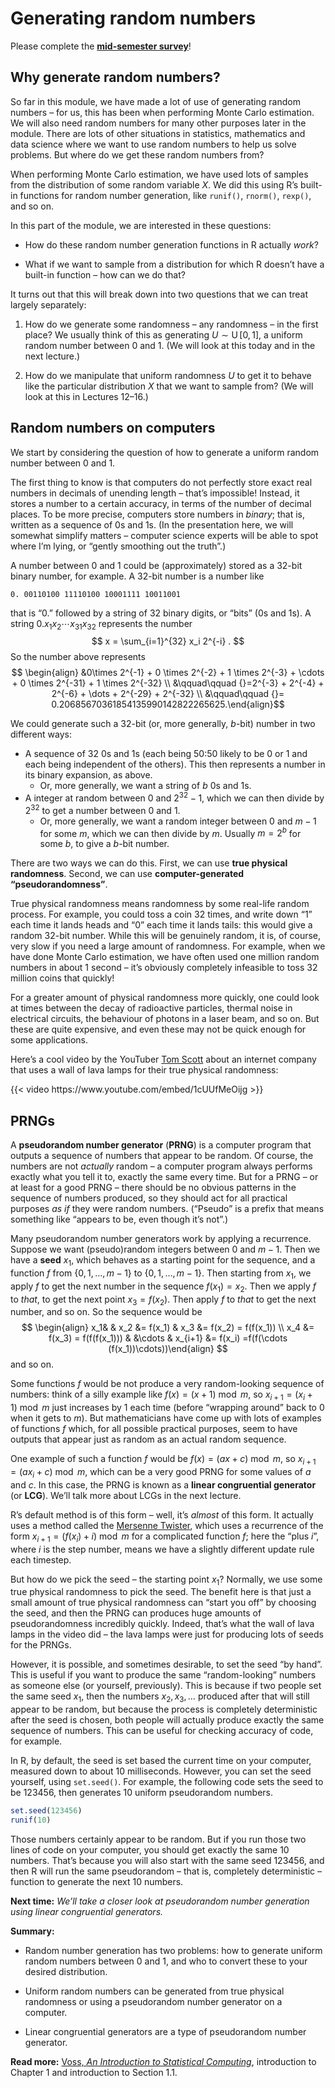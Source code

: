 # Generating random numbers

::: {.mysummary}
Please complete the [**mid-semester survey**](https://forms.office.com/e/vp9uSWUAxi?or)!
:::

## Why generate random numbers?

So far in this module, we have made a lot of use of generating random numbers -- for us, this has been when performing Monte Carlo estimation. We will also need random numbers for many other purposes later in the module. There are lots of other situations in statistics, mathematics and data science where we want to use random numbers to help us solve problems. But where do we get these random numbers from?

When performing Monte Carlo estimation, we have used lots of samples from the distribution of some random variable $X$. We did this using R's built-in functions for random number generation, like `runif()`, `rnorm()`, `rexp()`, and so on.

In this part of the module, we are interested in these questions:

* How do these random number generation functions in R actually *work*?

* What if we want to sample from a distribution for which R doesn't have a built-in function -- how can we do that?

It turns out that this will break down into two questions that we can treat largely separately:

1. How do we generate some randomness -- any randomness -- in the first place? We usually think of this as generating $U \sim \operatorname{U}[0,1]$, a uniform random number between 0 and 1. (We will look at this today and in the next lecture.)

2. How do we manipulate that uniform randomness $U$ to get it to behave like the particular distribution $X$ that we want to sample from? (We will look at this in Lectures 12--16.)

## Random numbers on computers

We start by considering the question of how to generate a uniform random number between 0 and 1.

The first thing to know is that computers do not perfectly store exact real numbers in decimals of unending length -- that's impossible! Instead, it stores a number to a certain accuracy, in terms of the number of decimal places. To be more precise, computers store numbers in *binary*; that is, written as a sequence of 0s and 1s. (In the presentation here, we will somewhat simplify matters -- computer science experts will be able to spot where I'm lying, or "gently smoothing out the truth".)

A number between 0 and 1 could be (approximately) stored as a 32-bit binary number, for example. A 32-bit number is a number like
```
0. 00110100 11110100 10001111 10011001
```
that is "0." followed by a string of 32 binary digits, or "bits" (0s and 1s).
A string $0.x_1x_2\cdots x_{31}x_{32}$ represents the number
$$ x = \sum_{i=1}^{32} x_i 2^{-i} . $$
So the number above represents
$$ \begin{align} &0\times 2^{-1} + 0 \times 2^{-2} + 1 \times 2^{-3} + \cdots + 0 \times 2^{-31} + 1 \times 2^{-32} \\ &\qquad\qquad {}=2^{-3} + 2^{-4} + 2^{-6} + \dots + 2^{-29} + 2^{-32} \\ &\qquad\qquad {}= 0.20685670361854135990142822265625.\end{align}$$

We could generate such a 32-bit (or, more generally, $b$-bit) number in two different ways:

* A sequence of 32 0s and 1s (each being 50:50 likely to be 0 or 1 and each being independent of the others). This then represents a number in its binary expansion, as above.
   * Or, more generally, we want a string of $b$ 0s and 1s. 

* A integer at random between $0$ and $2^{32} - 1$, which we can then divide by $2^{32}$ to get a number between $0$ and $1$.
   * Or, more generally, we want a random integer between $0$ and $m - 1$ for some $m$, which we can then divide by $m$. Usually $m = 2^b$ for some $b$, to give a $b$-bit number.

There are two ways we can do this. First, we can use **true physical randomness**. Second, we can use **computer-generated "pseudorandomness"**.

True physical randomness means randomness by some real-life random process. For example, you could toss a coin 32 times, and write down "1" each time it lands heads and "0" each time it lands tails: this would give a random 32-bit number. While this will be genuinely random, it is, of course, very slow if you need a large amount of randomness. For example, when we have done Monte Carlo estimation, we have often used one million random numbers in about 1 second -- it's obviously completely infeasible to toss 32 million coins that quickly!

For a greater amount of physical randomness more quickly, one could look at times between the decay of radioactive particles, thermal noise in electrical circuits, the behaviour of photons in a laser beam, and so on. But these are quite expensive, and even these may not be quick enough for some applications.

Here's a cool video by the YouTuber [Tom Scott](https://www.youtube.com/@TomScottGo) about an internet company that uses a wall of lava lamps for their true physical randomness:

{{< video https://www.youtube.com/embed/1cUUfMeOijg >}}

## PRNGs

A **pseudorandom number generator** (**PRNG**) is a computer program that outputs a sequence of numbers that appear to be random. Of course, the numbers are not *actually* random -- a computer program always performs exactly what you tell it to, exactly the same every time. But for a PRNG -- or at least for a good PRNG -- there should be no obvious patterns in the sequence of numbers produced, so they should act for all practical purposes *as if* they were random numbers. ("Pseudo" is a prefix that means something like "appears to be, even though it's not".)

Many pseudorandom number generators work by applying a recurrence. Suppose we want (pseudo)random integers between $0$ and $m-1$. Then we have a **seed** $x_1$, which behaves as a starting point for the sequence, and a function $f$ from $\{0, 1, \dots, m-1\}$ to $\{0, 1, \dots, m-1\}$. Then starting from $x_1$, we apply $f$ to get the next number in the sequence $f(x_1) = x_2$. Then we apply $f$ to *that*, to get the next point $x_3 = f(x_2)$. Then apply $f$ to *that* to get the next number, and so on. So the sequence would be
$$ \begin{align} x_1& & x_2 &= f(x_1) & x_3 &= f(x_2) = f(f(x_1)) \\
x_4 &= f(x_3) = f(f(f(x_1))) & &\cdots & x_{i+1} &= f(x_i) =f(f(\cdots (f(x_1))\cdots))\end{align} $$
and so on.

Some functions $f$ would be not produce a very random-looking sequence of numbers: think of a silly example like $f(x) = (x+1) \bmod m$, so $x_{i+1} = (x_i + 1) \bmod m$ just increases by 1 each time (before "wrapping around" back to 0 when it gets to $m$). But mathematicians have come up with lots of examples of functions $f$ which, for all possible practical purposes, seem to have outputs that appear just as random as an actual random sequence.

One example of such a function $f$ would be $f(x) = (ax+c) \bmod m$, so $x_{i+1} = (ax_i + c)\bmod m$, which can be a very good PRNG for some values of $a$ and $c$. In this case, the PRNG is known as a **linear congruential generator** (or **LCG**). We'll talk more about LCGs in the next lecture.

R's default method is of this form -- well, it's *almost* of this form. It actually uses a method called the [Mersenne Twister](https://en.wikipedia.org/wiki/Mersenne_Twister), which uses a recurrence of the form $x_{i+1} = (f(x_i) + i) \bmod m$ for a complicated function $f$; here the "plus $i$", where $i$ is the step number, means we have a slightly different update rule each timestep.

But how do we pick the seed -- the starting point $x_1$? Normally, we use some true physical randomness to pick the seed. The benefit here is that just a small amount of true physical randomness can "start you off" by choosing the seed, and then the PRNG can produces huge amounts of pseudorandomness incredibly quickly. Indeed, that's what the wall of lava lamps in the video did -- the lava lamps were just for producing lots of seeds for the PRNGs.

However, it is possible, and sometimes desirable, to set the seed "by hand". This is useful if you want to produce the same "random-looking" numbers as someone else (or yourself, previously). This is because if two people set the same seed $x_1$, then the numbers $x_2, x_3, \dots$ produced after that will still appear to be random, but because the process is completely deterministic after the seed is chosen, both people will actually produce exactly the same sequence of numbers. This can be useful for checking accuracy of code, for example.

In R, by default, the seed is set based the current time on your computer, measured down to about 10 milliseconds. However, you can set the seed yourself, using `set.seed()`. For example, the following code sets the seed to be 123456, then generates 10 uniform pseudorandom numbers.

```r
set.seed(123456)
runif(10)
```

Those numbers certainly appear to be random. But if you run those two lines of code on your computer, you should get exactly the same 10 numbers. That's because you will also start with the same seed 123456, and then R will run the same pseudorandom -- that is, completely deterministic -- function to generate the next 10 numbers.

**Next time:** *We'll take a closer look at pseudorandom number generation using linear congruential generators.*

::: {.mysummary}
**Summary:**

* Random number generation has two problems: how to generate uniform random numbers between 0 and 1, and who to convert these to your desired distribution.

* Uniform random numbers can be generated from true physical randomness or using a pseudorandom number generator on a computer.

* Linear congruential generators are a type of pseudorandom number generator.

**Read more:** [Voss, *An Introduction to Statistical Computing*](https://leeds.primo.exlibrisgroup.com/permalink/44LEE_INST/1fj430b/cdi_askewsholts_vlebooks_9781118728031), introduction to Chapter 1 and introduction to Section 1.1.
:::